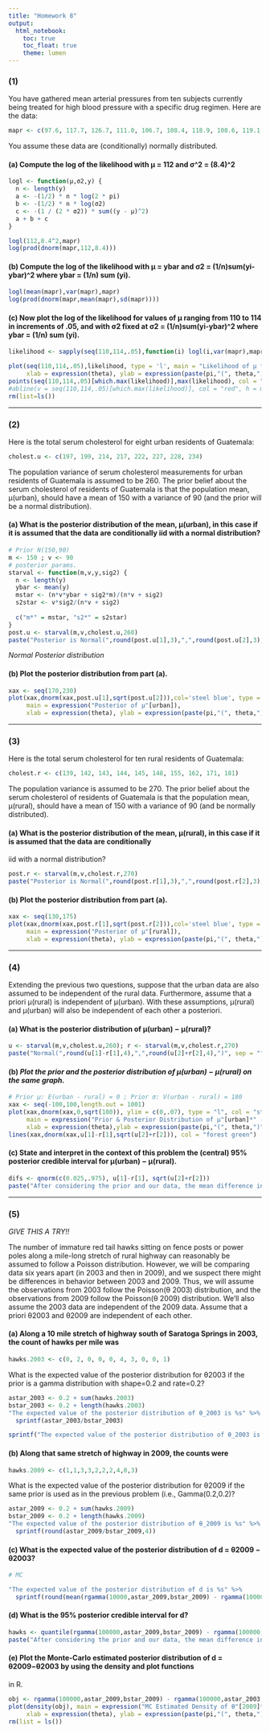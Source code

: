 ```yaml
---
title: "Homework 8"
output: 
  html_notebook:
    toc: true
    toc_float: true
    theme: lumen
---
```


### (1)

You have gathered mean arterial pressures from ten subjects currently being treated for high blood pressure with a specific drug regimen. Here are the data:

```r
mapr <- c(97.6, 117.7, 126.7, 111.0, 106.7, 108.4, 118.9, 108.6, 119.1, 106.2)
```

You assume these data are (conditionally) normally distributed.

#### (a) Compute the log of the likelihood with µ = 112 and σ^2 = (8.4)^2

```r
logl <- function(µ,σ2,y) {
  n <- length(y)
  a <- -(1/2) * n * log(2 * pi)
  b <- -(1/2) * n * log(σ2)
  c <- -(1 / (2 * σ2)) * sum((y - µ)^2)
  a + b + c
}

logl(112,8.4^2,mapr)
log(prod(dnorm(mapr,112,8.4)))
```

#### (b) Compute the log of the likelihood with µ = ybar and σ2 = (1/n)sum(yi-ybar)^2 where ybar = (1/n) sum (yi).

```r
logl(mean(mapr),var(mapr),mapr)
log(prod(dnorm(mapr,mean(mapr),sd(mapr))))
```

#### (c) Now plot the log of the likelihood for values of µ ranging from 110 to 114 in increments of .05, and with σ2 fixed at σ2 = (1/n)sum(yi-ybar)^2 where ybar = (1/n) sum (yi).

```r
likelihood <- sapply(seq(110,114,.05),function(i) logl(i,var(mapr),mapr))

plot(seq(110,114,.05),likelihood, type = 'l', main = "Likelihood of µ from 110 to 114",
     xlab = expression(theta), ylab = expression(paste(pi,"(", theta,")", sep = "")))
points(seq(110,114,.05)[which.max(likelihood)],max(likelihood), col = "red", pch = 19)
#abline(v = seq(110,114,.05)[which.max(likelihood)], col = "red", h = max(likelihood))
rm(list=ls())
```

<hr>

### (2) 

Here is the total serum cholesterol for eight urban residents of Guatemala:

```r
cholest.u <- c(197, 199, 214, 217, 222, 227, 228, 234)
```

The population variance of serum cholesterol measurements for urban residents of Guatemala is assumed to be 260.
The prior belief about the serum cholesterol of residents of Guatemala is that the population mean, µ(urban), should
have a mean of 150 with a variance of 90 (and the prior will be a normal distribution).

#### (a) What is the posterior distribution of the mean, µ(urban), in this case if it is assumed that the data are conditionally iid with a normal distribution?

```r
# Prior N(150,90)
m <- 150 ; v <- 90
# posterior params.
starval <- function(m,v,y,sig2) {
  n <- length(y)
  ybar <- mean(y)
  mstar <- (n*v*ybar + sig2*m)/(n*v + sig2)
  s2star <- v*sig2/(n*v + sig2)
  
  c("m*" = mstar, "s2*" = s2star)
}
post.u <- starval(m,v,cholest.u,260)
paste("Posterior is Normal(",round(post.u[1],3),",",round(post.u[2],3),")", sep = "")
```

<i> Normal Posterior distribution </i>

#### (b) Plot the posterior distribution from part (a).

```r
xax <- seq(170,230)
plot(xax,dnorm(xax,post.u[1],sqrt(post.u[2])),col='steel blue', type = 'l',
     main = expression("Posterior of µ"[urban]),
     xlab = expression(theta), ylab = expression(paste(pi,"(", theta,")", sep = "")))
```

<hr>

### (3) 

Here is the total serum cholesterol for ten rural residents of Guatemala:

```r
cholest.r <- c(139, 142, 143, 144, 145, 148, 155, 162, 171, 181)
```

The population variance is assumed to be 270. The prior belief about the serum cholesterol of residents of Guatemala
is that the population mean, µ(rural), should have a mean of 150 with a variance of 90 (and be normally distributed).

#### (a) What is the posterior distribution of the mean, µ(rural), in this case if it is assumed that the data are conditionally
iid with a normal distribution?

```r
post.r <- starval(m,v,cholest.r,270)
paste("Posterior is Normal(",round(post.r[1],3),",",round(post.r[2],3),")", sep = "")
```

#### (b) Plot the posterior distribution from part (a).

```r
xax <- seq(130,175)
plot(xax,dnorm(xax,post.r[1],sqrt(post.r[2])),col='steel blue', type = 'l',
     main = expression("Posterior of µ"[rural]),
     xlab = expression(theta), ylab = expression(paste(pi,"(", theta,")", sep = "")))
```

<hr>

### (4) 

Extending the previous two questions, suppose that the urban data are also assumed to be independent of the rural
data. Furthermore, assume that a priori µ(rural) is independent of µ(urban). With these assumptions, µ(rural) and µ(urban)
will also be independent of each other a posteriori.

#### (a) What is the posterior distribution of µ(urban) − µ(rural)?

```r
u <- starval(m,v,cholest.u,260); r <- starval(m,v,cholest.r,270)
paste("Normal(",round(u[1]-r[1],4),",",round(u[2]+r[2],4),")", sep = "")
```

#### (b) *Plot the prior and the posterior distribution of µ(urban) − µ(rural) on the same graph.*

```r
# Prior µ: E(urban - rural) = 0 ; Prior σ: V(urban - rural) = 180
xax <- seq(-100,100,length.out = 1001)
plot(xax,dnorm(xax,0,sqrt(180)), ylim = c(0,.07), type = "l", col = "steel blue",
     main = expression("Prior & Posterior Distribution of µ"[urban]*" - µ"[rural]),
     xlab = expression(theta),ylab = expression(paste(pi,"(", theta,")", sep = "")))
lines(xax,dnorm(xax,u[1]-r[1],sqrt(u[2]+r[2])), col = "forest green")
```

#### (c) State and interpret in the context of this problem the (central) 95% posterior credible interval for µ(urban) − µ(rural).

```r
difs <- qnorm(c(0.025,.975), u[1]-r[1], sqrt(u[2]+r[2]))
paste("After considering the prior and our data, the mean difference in serum cholesterol measurements between urban and rural residents of Guatemal is between ",round(difs[1],4)," and ",round(difs[2],4)," with 95% posterior probability.", sep = "" )
```

<hr>


### (5) 

*GIVE THIS A TRY!!*

The number of immature red tail hawks sitting on fence posts or power poles along a mile-long stretch of rural
highway can reasonably be assumed to follow a Poisson distribution. However, we will be comparing data six years
apart (in 2003 and then in 2009), and we suspect there might be differences in behavior between 2003 and 2009. Thus,
we will assume the observations from 2003 follow the Poisson(θ 2003) distribution, and the observations from 2009
follow the Poisson(θ 2009) distribution. We’ll also assume the 2003 data are independent of the 2009 data. Assume
that a priori θ2003 and θ2009 are independent of each other.

#### (a) Along a 10 mile stretch of highway south of Saratoga Springs in 2003, the count of hawks per mile was 

```r
hawks.2003 <- c(0, 2, 0, 0, 0, 4, 3, 0, 0, 1) 
```

What is the expected value of the posterior distribution for θ2003 if the prior is a gamma distribution with shape=0.2 and rate=0.2?

```r
astar_2003 <- 0.2 + sum(hawks.2003)
bstar_2003 <- 0.2 + length(hawks.2003)
"The expected value of the posterior distribution of θ_2003 is %s" %>%
  sprintf(astar_2003/bstar_2003)

sprintf("The expected value of the posterior distribution of θ_2003 is %s",astar_2003/bstar_2003)
```

#### (b) Along that same stretch of highway in 2009, the counts were

```r
hawks.2009 <- c(1,1,3,3,2,2,2,4,0,3)
```

What is the expected value of the posterior distribution for θ2009 if the same prior is used as in the previous
problem (i.e., Gamma(0.2,0.2)?

```r
astar_2009 <- 0.2 + sum(hawks.2009)
bstar_2009 <- 0.2 + length(hawks.2009)
"The expected value of the posterior distribution of θ_2009 is %s" %>%
  sprintf(round(astar_2009/bstar_2009,4))
```

#### (c) What is the expected value of the posterior distribution of d = θ2009 − θ2003?

```r
# MC

"The expected value of the posterior distribution of d is %s" %>%
  sprintf(round(mean(rgamma(10000,astar_2009,bstar_2009) - rgamma(10000,astar_2003,bstar_2003)),4))

```


#### (d) What is the 95% posterior credible interval for d?

```r
hawks <- quantile(rgamma(100000,astar_2009,bstar_2009) - rgamma(100000,astar_2003,bstar_2003),c(.025,.975))
paste("After considering the prior and our data, the mean difference in immature red tail hawks along a mile long stretch of rural highway is between ", round(hawks[1],4), " and ", round(hawks[2],4)," with 95% posterior probability" , sep = "" )
```


#### (e) Plot the Monte-Carlo estimated posterior distribution of d = θ2009−θ2003 by using the density and plot functions
in R.

```r
obj <- rgamma(100000,astar_2009,bstar_2009) - rgamma(100000,astar_2003,bstar_2003)
plot(density(obj), main = expression("MC Estimated Density of θ"[2009]*"−θ"[2003]),
     xlab = expression(theta), ylab = expression(paste(pi,"(", theta,")", sep = "")))
rm(list = ls())
```

